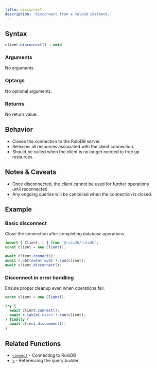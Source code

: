 ```yaml
---
title: disconnect
description: 'Disconnect from a RuloDB instance.'
---
```



## Syntax

<CodeGroup>

```ts TypeScript
client.disconnect() → void
```

</CodeGroup>

### Arguments

No arguments.

### Optargs

No optional arguments.

### Returns

No return value.

## Behavior

- Closes the connection to the RuloDB server.
- Releases all resources associated with the client connection.
- Should be called when the client is no longer needed to free up resources.

## Notes & Caveats

- Once disconnected, the client cannot be used for further operations until reconnected.
- Any ongoing queries will be cancelled when the connection is closed.

## Example

### Basic disconnect

Close the connection after completing database operations.

<CodeGroup>

```ts TypeScript
import { Client, r } from '@rulodb/rulodb';
const client = new Client();

await client.connect();
await r.dbCreate('myDb').run(client);
await client.disconnect();
```

</CodeGroup>

### Disconnect in error handling

Ensure proper cleanup even when operations fail.

<CodeGroup>

```ts TypeScript
const client = new Client();

try {
  await client.connect();
  await r.table('users').run(client);
} finally {
  await client.disconnect();
}
```

</CodeGroup>

## Related Functions

- [`connect`](/sdk/connect) - Connecting to RuloDB
- [`r`](/sdk/r-root) - Referencing the query builder

<DocumentationFooter />
